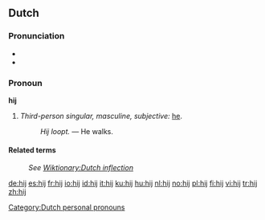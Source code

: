 ==Dutch==

===Pronunciation===
*{{audio|Nl-hij.ogg|audio}}
* {{IPA|/heI/}}

===Pronoun===
'''hij'''

# ''Third-person singular, masculine, subjective:'' [[he]].
#: ''Hij loopt.'' &mdash; He walks.

====Related terms====
: ''See [[Wiktionary:Dutch inflection#Pronouns|Wiktionary:Dutch inflection]]''

[[Category:Dutch personal pronouns]]

[[de:hij]]
[[es:hij]]
[[fr:hij]]
[[io:hij]]
[[id:hij]]
[[it:hij]]
[[ku:hij]]
[[hu:hij]]
[[nl:hij]]
[[no:hij]]
[[pl:hij]]
[[fi:hij]]
[[vi:hij]]
[[tr:hij]]
[[zh:hij]]